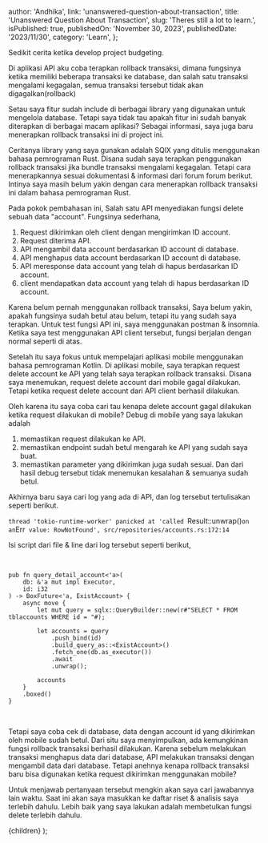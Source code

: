 
  author: 'Andhika',
  link: 'unanswered-question-about-transaction',
  title: 'Unanswered Question About Transaction',
  slug: 'Theres still a lot to learn.',
  isPublished: true,
  publishedOn: 'November 30, 2023',
  publishedDate: '2023/11/30',
  category: 'Learn',
};

<ImageBlur
  alt="learns-glenn-carstens-peters-unsplash"
  src="/learns-glenn-carstens-peters-unsplash.jpg"
  width="450"
  height="450"
/>

Sedikit cerita ketika develop project budgeting.

Di aplikasi API aku coba terapkan rollback transaksi,
dimana fungsinya ketika memiliki beberapa transaksi ke database,
dan salah satu transaksi mengalami kegagalan, semua transaksi tersebut tidak akan digagalkan(rollback)

Setau saya fitur sudah include di berbagai library yang digunakan untuk mengelola database.
Tetapi saya tidak tau apakah fitur ini sudah banyak diterapkan di berbagai macam aplikasi?
Sebagai informasi, saya juga baru menerapkan rollback transaksi ini di project ini.

Ceritanya library yang saya gunakan adalah SQlX yang ditulis menggunakan bahasa pemrograman Rust.
Disana sudah saya terapkan penggunakan rollback transaksi jika bundle transaksi mengalami kegagalan.
Tetapi cara menerapkannya sesuai dokumentasi & informasi dari forum forum berikut.
Intinya saya masih belum yakin dengan cara menerapkan rollback transaksi ini dalam bahasa pemrograman Rust.

Pada pokok pembahasan ini,
Salah satu API menyediakan fungsi delete sebuah data "account".
Fungsinya sederhana,

1. Request dikirimkan oleh client dengan mengirimkan ID account.
2. Request diterima API.
3. API mengambil data account berdasarkan ID account di database.
4. API menghapus data account berdasarkan ID account di database.
5. API meresponse data account yang telah di hapus berdasarkan ID account.
6. client mendapatkan data account yang telah di hapus berdasarkan ID account.

Karena belum pernah menggunakan rollback transaksi,
Saya belum yakin, apakah fungsinya sudah betul atau belum, tetapi itu yang sudah saya terapkan.
Untuk test fungsi API ini, saya menggunakan postman & insomnia.
Ketika saya test menggunakan API client tersebut, fungsi berjalan dengan normal seperti di atas.

Setelah itu saya fokus untuk mempelajari aplikasi mobile menggunakan bahasa pemrograman Kotlin.
Di aplikasi mobile, saya terapkan request delete account ke API yang telah saya terapkan rollback transaksi.
Disana saya menemukan, request delete account dari mobile gagal dilakukan.
Tetapi ketika request delete account dari API client berhasil dilakukan.

<ImageBlur
  alt="mobile-delete-account"
  src="/mobile-delete-account.jpg"
  width="250"
  height="250"
/>

Oleh karena itu saya coba cari tau kenapa delete account gagal dilakukan ketika request dilakukan di mobile?
Debug di mobile yang saya lakukan adalah

1. memastikan request dilakukan ke API.
2. memastikan endpoint sudah betul mengarah ke API yang sudah saya buat.
3. memastikan parameter yang dikirimkan juga sudah sesuai.
   Dan dari hasil debug tersebut tidak menemukan kesalahan & semuanya sudah betul.

Akhirnya baru saya cari log yang ada di API, dan log tersebut tertulisakan seperti berikut.

`thread 'tokio-runtime-worker' panicked at 'called `Result::unwrap()`on an`Err` value: RowNotFound', src/repositories/accounts.rs:172:14`

Isi script dari file & line dari log tersebut seperti berikut,

<br />

```
pub fn query_detail_account<'a>(
    db: &'a mut impl Executor,
    id: i32
) -> BoxFuture<'a, ExistAccount> {
    async move {
        let mut query = sqlx::QueryBuilder::new(r#"SELECT * FROM tblaccounts WHERE id = "#);

        let accounts = query
            .push_bind(id)
            .build_query_as::<ExistAccount>()
            .fetch_one(db.as_executor())
            .await
            .unwrap();

        accounts
    }
    .boxed()
}
```

<br />

Tetapi saya coba cek di database, data dengan account id yang dikirimkan oleh mobile sudah betul.
Dari situ saya menyimpulkan, ada kemungkinan fungsi rollback transaksi berhasil dilakukan.
Karena sebelum melakukan transaksi menghapus data dari database, API melakukan transaksi dengan mengambil data dari database.
Tetapi anehnya kenapa rollback transaksi baru bisa digunakan ketika request dikirimkan menggunakan mobile?

Untuk menjawab pertanyaan tersebut mengkin akan saya cari jawabannya lain waktu.
Saat ini akan saya masukkan ke daftar riset & analisis saya terlebih dahulu.
Lebih baik yang saya lakukan adalah membetulkan fungsi delete terlebih dahulu.

  <PostLayout meta={meta}>{children}</PostLayout>
);
